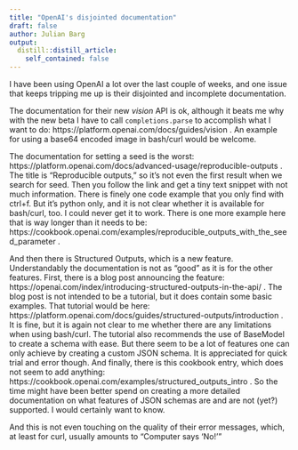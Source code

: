 ```yaml
---
title: "OpenAI's disjointed documentation"
draft: false
author: Julian Barg
output:
  distill::distill_article:
    self_contained: false
---
```


I have been using OpenAI a lot over the last couple of weeks, and one issue that keeps tripping me up is their disjointed and incomplete documentation. 

The documentation for their new *vision* API is ok, although it beats me why with the new beta I have to call `completions.parse` to accomplish what I want to do: https://platform.openai.com/docs/guides/vision . An example for using a base64 encoded image in bash/curl would be welcome.

The documentation for setting a seed is the worst: https://platform.openai.com/docs/advanced-usage/reproducible-outputs . The title is "Reproducible outputs," so it's not even the first result when we search for seed. Then you follow the link and get a tiny text snippet with not much information. There is finely one code example that you only find with ctrl+f. But it's python only, and it is not clear whether it is available for bash/curl, too. I could never get it to work. There is one more example here that is way longer than it needs to be: https://cookbook.openai.com/examples/reproducible_outputs_with_the_seed_parameter .

And then there is Structured Outputs, which is a new feature. Understandably the documentation is not as "good" as it is for the other features. First, there is a blog post announcing the feature: https://openai.com/index/introducing-structured-outputs-in-the-api/ . The blog post is not intended to be a tutorial, but it does contain some basic examples. That tutorial would be here: https://platform.openai.com/docs/guides/structured-outputs/introduction . It is fine, but it is again not clear to me whether there are any limitations when using bash/curl. The tutorial also recommends the use of BaseModel to create a schema with ease. But there seem to be a lot of features one can only achieve by creating a custom JSON schema. It is appreciated for quick trial and error though. And finally, there is this cookbook entry, which does not seem to add anything: https://cookbook.openai.com/examples/structured_outputs_intro . So the time might have been better spend on creating a more detailed documentation on what features of JSON schemas are and are not (yet?) supported. I would certainly want to know.

And this is not even touching on the quality of their error messages, which, at least for curl, usually amounts to "Computer says 'No!'"
